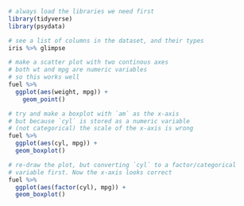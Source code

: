 ```r
# always load the libraries we need first
library(tidyverse)
library(psydata)

# see a list of columns in the dataset, and their types
iris %>% glimpse

# make a scatter plot with two continous axes
# both wt and mpg are numeric variables
# so this works well
fuel %>%
  ggplot(aes(weight, mpg)) +
    geom_point()   

# try and make a boxplot with `am` as the x-axis
# but because `cyl` is stored as a numeric variable
# (not categorical) the scale of the x-axis is wrong
fuel %>%
  ggplot(aes(cyl, mpg)) +
  geom_boxplot()

# re-draw the plot, but converting `cyl` to a factor/categorical
# variable first. Now the x-axis looks correct
fuel %>%
  ggplot(aes(factor(cyl), mpg)) +
  geom_boxplot()
```
